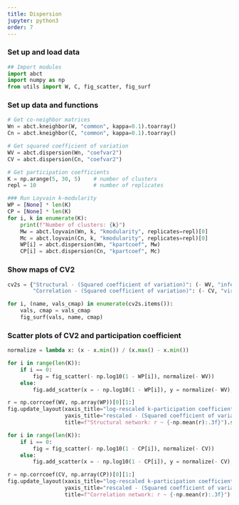 ```yaml
---
title: Dispersion
jupyter: python3
order: 7
---
```


### Set up and load data

```python

## Import modules
import abct
import numpy as np
from utils import W, C, fig_scatter, fig_surf

```

### Set up data and functions

```python

# Get co-neighbor matrices
Wn = abct.kneighbor(W, "common", kappa=0.1).toarray()
Cn = abct.kneighbor(C, "common", kappa=0.1).toarray()

# Get squared coefficient of variation
WV = abct.dispersion(Wn, "coefvar2")
CV = abct.dispersion(Cn, "coefvar2")

# Get participation coefficients
K = np.arange(5, 30, 5)    # number of clusters
repl = 10                  # number of replicates

### Run Loyvain k-modularity
WP = [None] * len(K)
CP = [None] * len(K)
for i, k in enumerate(K):
    print(f"Number of clusters: {k}")
    Mw = abct.loyvain(Wn, k, "kmodularity", replicates=repl)[0]
    Mc = abct.loyvain(Cn, k, "kmodularity", replicates=repl)[0]
    WP[i] = abct.dispersion(Wn, "kpartcoef", Mw)
    CP[i] = abct.dispersion(Cn, "kpartcoef", Mc)

```

### Show maps of CV2
```python

cv2s = {"Structural - (Squared coefficient of variation)": (- WV, "inferno"),
        "Correlation - (Squared coefficient of variation)": (- CV, "viridis")}

for i, (name, vals_cmap) in enumerate(cv2s.items()):
    vals, cmap = vals_cmap
    fig_surf(vals, name, cmap)

```

### Scatter plots of CV2 and participation coefficient

```python

normalize = lambda x: (x - x.min()) / (x.max() - x.min())

for i in range(len(K)):
    if i == 0:
        fig = fig_scatter(- np.log10(1 - WP[i]), normalize(- WV))
    else:
        fig.add_scatter(x = - np.log10(1 - WP[i]), y = normalize(- WV), mode="markers")

r = np.corrcoef(WV, np.array(WP))[0][1:]
fig.update_layout(xaxis_title="log-rescaled k-participation coefficient",
                  yaxis_title="rescaled - (Squared coefficient of variation)",
                  title=f"Structural network: r ~ {-np.mean(r):.3f}").show()

for i in range(len(K)):
    if i == 0:
        fig = fig_scatter(- np.log10(1 - CP[i]), normalize(- CV))
    else:
        fig.add_scatter(x = - np.log10(1 - CP[i]), y = normalize(- CV), mode="markers")

r = np.corrcoef(CV, np.array(CP))[0][1:]
fig.update_layout(xaxis_title="log-rescaled k-participation coefficient",
                  yaxis_title="rescaled - (Squared coefficient of variation)",
                  title=f"Correlation network: r ~ {-np.mean(r):.3f}").show()

```
